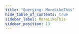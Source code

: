 ```yaml
---
title: "Querying: MoreLikeThis"
hide_table_of_contents: true
sidebar_label: MoreLikeThis
sidebar_position: 13
---
```





<LanguageSwitcher supportedLanguages={supportedLanguages} />

<LanguageContent language="csharp">
   <MorelikethisCsharp />
</LanguageContent>

<LanguageContent language="java">
   <MorelikethisJava />
</LanguageContent>

<LanguageContent language="nodejs">
   <MorelikethisNodejs />
</LanguageContent>


<!---
### Client API
- [How to Use MoreLikeThis](../../client-api/session/querying/how-to-use-morelikethis)


-->